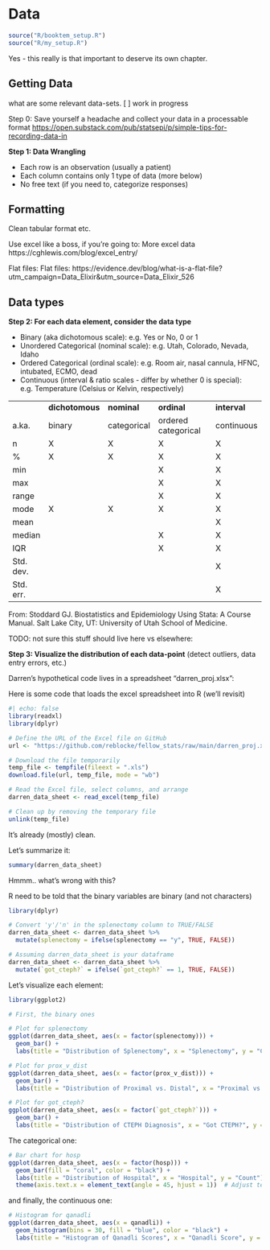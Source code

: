 # Data {#sec-data}

```r
source("R/booktem_setup.R")
source("R/my_setup.R")
```

Yes - this really is that important to deserve its own chapter.

## Getting Data

what are some relevant data-sets. \[ \] work in progress

Step 0: Save yourself a headache and collect your data in a processable format [https://open.substack.com/pub/statsepi/p/simple-tips-for-recording-data-in](https://open.substack.com/pub/statsepi/p/simple-tips-for-recording-data-in?utm_campaign=post&utm_medium=web) 

**Step 1: Data Wrangling**

-   Each row is an observation (usually a patient)
-   Each column contains only 1 type of data (more below)
-   No free text (if you need to, categorize responses)

## Formatting

Clean tabular format etc.

Use excel like a boss, if you're going to: More excel data https://cghlewis.com/blog/excel_entry/

Flat files: Flat files: https://evidence.dev/blog/what-is-a-flat-file?utm_campaign=Data_Elixir&utm_source=Data_Elixir_526

## Data types

**Step 2: For each data element, consider the data type**

-   Binary (aka dichotomous scale): e.g. Yes or No, 0 or 1
-   Unordered Categorical (nominal scale): e.g. Utah, Colorado, Nevada, Idaho
-   Ordered Categorical (ordinal scale): e.g. Room air, nasal cannula, HFNC, intubated, ECMO, dead
-   Continuous (interval & ratio scales - differ by whether 0 is special): e.g. Temperature (Celsius or Kelvin, respectively)

|           |                 |             |                     |              |
|-----------|-----------------|-------------|---------------------|--------------|
|           | **dichotomous** | **nominal** | **ordinal**         | **interval** |
| a.ka.     | binary          | categorical | ordered categorical | continuous   |
| n         | X               | X           | X                   | X            |
| \%        | X               | X           | X                   | X            |
| min       |                 |             | X                   | X            |
| max       |                 |             | X                   | X            |
| range     |                 |             | X                   | X            |
| mode      | X               | X           | X                   | X            |
| mean      |                 |             |                     | X            |
| median    |                 |             | X                   | X            |
| IQR       |                 |             | X                   | X            |
| Std. dev. |                 |             |                     | X            |
| Std. err. |                 |             |                     | X            |

From: Stoddard GJ. Biostatistics and Epidemiology Using Stata: A Course Manual. Salt Lake City, UT: University of Utah School of Medicine.

TODO: not sure this stuff should live here vs elsewhere:

**Step 3: Visualize the distribution of each data-point** (detect outliers, data entry errors, etc.)

Darren's hypothetical code lives in a spreadsheet "darren_proj.xlsx":

Here is some code that loads the excel spreadsheet into R (we'll revisit)

```r
#| echo: false
library(readxl)
library(dplyr)

# Define the URL of the Excel file on GitHub
url <- "https://github.com/reblocke/fellow_stats/raw/main/darren_proj.xls"

# Download the file temporarily
temp_file <- tempfile(fileext = ".xls")
download.file(url, temp_file, mode = "wb")

# Read the Excel file, select columns, and arrange
darren_data_sheet <- read_excel(temp_file) 

# Clean up by removing the temporary file
unlink(temp_file)
```

It's already (mostly) clean.

Let's summarize it:

```r
summary(darren_data_sheet)
```

Hmmm.. what's wrong with this?

R need to be told that the binary variables are binary (and not characters)

```r
library(dplyr)

# Convert 'y'/'n' in the splenectomy column to TRUE/FALSE
darren_data_sheet <- darren_data_sheet %>%
  mutate(splenectomy = ifelse(splenectomy == "y", TRUE, FALSE))

# Assuming darren_data_sheet is your dataframe
darren_data_sheet <- darren_data_sheet %>%
  mutate(`got_cteph?` = ifelse(`got_cteph?` == 1, TRUE, FALSE))

```

Let's visualize each element:

```r
library(ggplot2)

# First, the binary ones

# Plot for splenectomy
ggplot(darren_data_sheet, aes(x = factor(splenectomy))) +
  geom_bar() +
  labs(title = "Distribution of Splenectomy", x = "Splenectomy", y = "Count")

# Plot for prox_v_dist
ggplot(darren_data_sheet, aes(x = factor(prox_v_dist))) +
  geom_bar() +
  labs(title = "Distribution of Proximal vs. Distal", x = "Proximal vs Distal", y = "Count")

# Plot for got_cteph?
ggplot(darren_data_sheet, aes(x = factor(`got_cteph?`))) +
  geom_bar() +
  labs(title = "Distribution of CTEPH Diagnosis", x = "Got CTEPH?", y = "Count")


```

The categorical one:

```r
# Bar chart for hosp
ggplot(darren_data_sheet, aes(x = factor(hosp))) +
  geom_bar(fill = "coral", color = "black") +
  labs(title = "Distribution of Hospital", x = "Hospital", y = "Count") +
  theme(axis.text.x = element_text(angle = 45, hjust = 1))  # Adjust text angle for better readability if needed
```

and finally, the continuous one:

```r
# Histogram for qanadli
ggplot(darren_data_sheet, aes(x = qanadli)) +
  geom_histogram(bins = 30, fill = "blue", color = "black") +
  labs(title = "Histogram of Qanadli Scores", x = "Qanadli Score", y = "Frequency")
```
